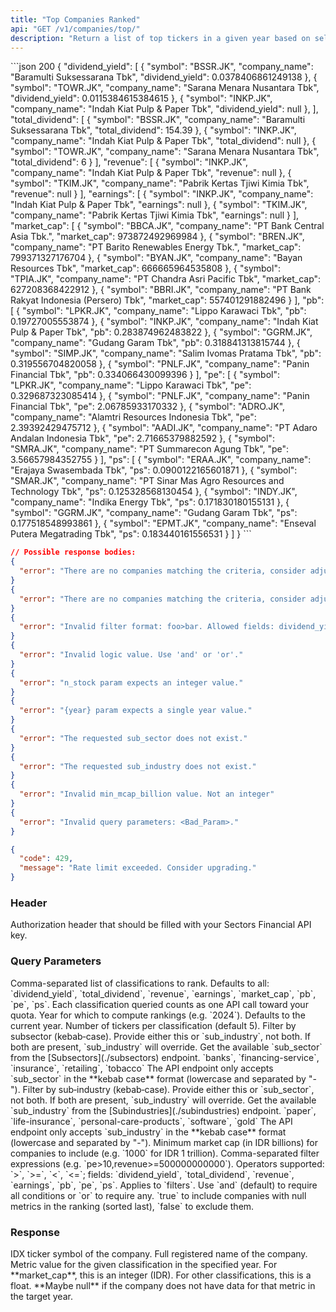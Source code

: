```yaml
---
title: "Top Companies Ranked"
api: "GET /v1/companies/top/"
description: "Return a list of top tickers in a given year based on selected classifications (dividend yield, total dividend, revenue, earnings, market cap, PB ratio, PE ratio, or PS ratio). Supports filtering, logical combination, and inclusion of null metrics."
---
```


<ResponseExample>
```json 200
{
    "dividend_yield": [
        {
            "symbol": "BSSR.JK",
            "company_name": "Baramulti Suksessarana Tbk",
            "dividend_yield": 0.0378406861249138
        },
        {
            "symbol": "TOWR.JK",
            "company_name": "Sarana Menara Nusantara Tbk",
            "dividend_yield": 0.0115384615384615
        },
        {
            "symbol": "INKP.JK",
            "company_name": "Indah Kiat Pulp & Paper Tbk",
            "dividend_yield": null
        },
    ],
    "total_dividend": [
        {
            "symbol": "BSSR.JK",
            "company_name": "Baramulti Suksessarana Tbk",
            "total_dividend": 154.39
        },
        {
            "symbol": "INKP.JK",
            "company_name": "Indah Kiat Pulp & Paper Tbk",
            "total_dividend": null
        },
        {
            "symbol": "TOWR.JK",
            "company_name": "Sarana Menara Nusantara Tbk",
            "total_dividend": 6
        }
    ],
    "revenue": [
        {
            "symbol": "INKP.JK",
            "company_name": "Indah Kiat Pulp & Paper Tbk",
            "revenue": null
        },
        {
            "symbol": "TKIM.JK",
            "company_name": "Pabrik Kertas Tjiwi Kimia Tbk",
            "revenue": null
        }
    ],
    "earnings": [
        {
            "symbol": "INKP.JK",
            "company_name": "Indah Kiat Pulp & Paper Tbk",
            "earnings": null
        },
        {
            "symbol": "TKIM.JK",
            "company_name": "Pabrik Kertas Tjiwi Kimia Tbk",
            "earnings": null
        }
    ],
    "market_cap": [
        {
            "symbol": "BBCA.JK",
            "company_name": "PT Bank Central Asia Tbk.",
            "market_cap": 973872492969984
        },
        {
            "symbol": "BREN.JK",
            "company_name": "PT Barito Renewables Energy Tbk.",
            "market_cap": 799371327176704
        },
        {
            "symbol": "BYAN.JK",
            "company_name": "Bayan Resources Tbk",
            "market_cap": 666665964535808
        },
        {
            "symbol": "TPIA.JK",
            "company_name": "PT Chandra Asri Pacific Tbk",
            "market_cap": 627208368422912
        },
        {
            "symbol": "BBRI.JK",
            "company_name": "PT Bank Rakyat Indonesia (Persero) Tbk",
            "market_cap": 557401291882496
        }
    ],
    "pb": [
        {
            "symbol": "LPKR.JK",
            "company_name": "Lippo Karawaci Tbk",
            "pb": 0.19727005553874
        },
        {
            "symbol": "INKP.JK",
            "company_name": "Indah Kiat Pulp & Paper Tbk",
            "pb": 0.283874962483822
        },
        {
            "symbol": "GGRM.JK",
            "company_name": "Gudang Garam Tbk",
            "pb": 0.318841313815744
        },
        {
            "symbol": "SIMP.JK",
            "company_name": "Salim Ivomas Pratama Tbk",
            "pb": 0.319556704820058
        },
        {
            "symbol": "PNLF.JK",
            "company_name": "Panin Financial Tbk",
            "pb": 0.334066430099396
        }
    ],
    "pe": [
        {
            "symbol": "LPKR.JK",
            "company_name": "Lippo Karawaci Tbk",
            "pe": 0.329687323085414
        },
        {
            "symbol": "PNLF.JK",
            "company_name": "Panin Financial Tbk",
            "pe": 2.06785933170332
        },
        {
            "symbol": "ADRO.JK",
            "company_name": "Alamtri Resources Indonesia Tbk",
            "pe": 2.39392429475712
        },
        {
            "symbol": "AADI.JK",
            "company_name": "PT Adaro Andalan Indonesia Tbk",
            "pe": 2.71665379882592
        },
        {
            "symbol": "SMRA.JK",
            "company_name": "PT Summarecon Agung Tbk",
            "pe": 3.56657984352755
        }
    ],
    "ps": [
        {
            "symbol": "ERAA.JK",
            "company_name": "Erajaya Swasembada Tbk",
            "ps": 0.0900122165601871
        },
        {
            "symbol": "SMAR.JK",
            "company_name": "PT Sinar Mas Agro Resources and Technology Tbk",
            "ps": 0.125328568130454
        },
        {
            "symbol": "INDY.JK",
            "company_name": "Indika Energy Tbk",
            "ps": 0.171830180155131
        },
        {
            "symbol": "GGRM.JK",
            "company_name": "Gudang Garam Tbk",
            "ps": 0.177518548993861
        },
        {
            "symbol": "EPMT.JK",
            "company_name": "Enseval Putera Megatrading Tbk",
            "ps": 0.183440161556531
        }
    ]
}
```

```json 400
// Possible response bodies:
{
  "error": "There are no companies matching the criteria, consider adjusting the `min_mcap_billion` param value or your query filters. Note that the financials data for the current year may not be available yet."
}
{
  "error": "There are no companies matching the criteria, consider adjusting the `min_mcap_billion` param value or your query filters."
}
{
  "error": "Invalid filter format: foo>bar. Allowed fields: dividend_yield, total_dividend, revenue, earnings, pb, pe, ps."
}
{
  "error": "Invalid logic value. Use 'and' or 'or'."
}
{
  "error": "n_stock param expects an integer value."
}
{
  "error": "{year} param expects a single year value."
}
{
  "error": "The requested sub_sector does not exist."
}
{
  "error": "The requested sub_industry does not exist."
}
{
  "error": "Invalid min_mcap_billion value. Not an integer"
}
{
  "error": "Invalid query parameters: <Bad_Param>."
}
```

```json 429
{
  "code": 429,
  "message": "Rate limit exceeded. Consider upgrading."
}
```

</ResponseExample>

### Header

<ParamField header="Authorization" type="string" required>
  Authorization header that should be filled with your Sectors Financial API
  key.
</ParamField>

### Query Parameters

<ParamField query="classifications" type="string" default="all">
  Comma-separated list of classifications to rank. Defaults to all:
  `dividend_yield`, `total_dividend`, `revenue`, `earnings`, `market_cap`, `pb`,
  `pe`, `ps`.
  <Accordion title="Note">
    Each classification queried counts as one API call toward your quota.
  </Accordion>
</ParamField>

<ParamField query="year" type="integer" default="current year">
  Year for which to compute rankings (e.g. `2024`). Defaults to the current
  year.
</ParamField>

<ParamField query="n_stock" type="integer" default="5">
  Number of tickers per classification (default 5).
</ParamField>

<ParamField query="sub_sector" type="string">
  Filter by subsector (kebab‑case). Provide either this or `sub_industry`, not
  both. If both are present, `sub_industry` will override.
  <AccordionGroup>
    <Accordion title="Get the available sub_sector">
      Get the available `sub_sector` from the [Subsectors](./subsectors)
      endpoint.
    </Accordion>
    <Accordion title="Examples of the sub_sector">
      `banks`, `financing-service`, `insurance`, `retailing`, `tobacco`
    </Accordion>
    <Accordion title="Format">
      The API endpoint only accepts `sub_sector` in the **kebab case** format
      (lowercase and separated by "-").
    </Accordion>
  </AccordionGroup>
</ParamField> <ParamField query="sub_industry" type="string">
  Filter by sub‑industry (kebab‑case). Provide either this or `sub_sector`, not
  both. If both are present, `sub_industry` will override.
  <AccordionGroup>
    <Accordion title="Get the available sub_industry">
      Get the available `sub_industry` from the [Subindustries](./subindustries)
      endpoint.
    </Accordion>
    <Accordion title="Examples of the sub_industry">
      `paper`, `life-insurance`, `personal-care-products`, `software`, `gold`
    </Accordion>
    <Accordion title="Format">
      The API endpoint only accepts `sub_industry` in the **kebab case** format
      (lowercase and separated by "-").
    </Accordion>
  </AccordionGroup>
</ParamField>

<ParamField query="min_mcap_billion" type="integer" default="5000">
  Minimum market cap (in IDR billions) for companies to include (e.g. `1000` for
  IDR 1 trillion).
</ParamField>

<ParamField query="filters" type="string"> 
  Comma-separated filter expressions (e.g. `pe>10,revenue>=500000000000`). 
  Operators supported: `>`, `>=`, `<`, `<=`; fields: `dividend_yield`, `total_dividend`, `revenue`, `earnings`, `pb`, `pe`, `ps`. 
</ParamField>

<ParamField query="logic" type="string" default="and">
  Applies to `filters`. Use `and` (default) to require all conditions or `or` to
  require any.
</ParamField>

<ParamField query="include_none" type="string" default="false">
  `true` to include companies with null metrics in the ranking (sorted last),
  `false` to exclude them.
</ParamField>

### Response

<ResponseField name="<classification>" type="Array">
  <Expandable title="Entry properties">
    <ResponseField name="symbol" type="string">
      IDX ticker symbol of the company.
    </ResponseField>
    <ResponseField name="company_name" type="string">
      Full registered name of the company.
    </ResponseField>
    <ResponseField name="<classification>" type="float | integer | null">
      Metric value for the given classification in the specified year. For
      **market_cap**, this is an integer (IDR). For other classifications, this
      is a float. **Maybe null** if the company does not have data for that
      metric in the target year.
    </ResponseField>
  </Expandable>
</ResponseField>
